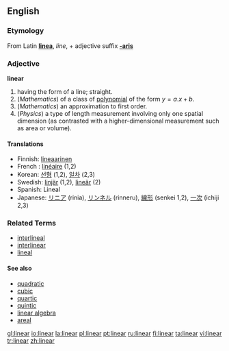 {{see|Linear|LINEAR}}

==English==
===Etymology===
From Latin '''[[linea]]''', ''line'', + adjective suffix  '''[[-aris]]'''
===Adjective===
'''linear'''
{{wikipedia}}

# having the form of a line; straight.
# (''Mathematics'') of a class of [[polynomial]] of the form <math> y = a.x + b </math>.
# (''Mathematics'') an approximation to first order.
# (''Physics'') a type of length measurement involving only one spatial dimension (as contrasted with a higher-dimensional measurement such as area or volume).

====Translations====
*Finnish: [[lineaarinen]]
* French : [[linéaire]] (1,2)
*Korean: [[선형]] (1,2), [[일차]] (2,3)
*Swedish: [[linjär]] (1,2), [[lineär]] (2)
*Spanish: Lineal
*Japanese: [[リニア]] (rinia), [[リンネル]] (rinneru), [[線形]] (senkei 1,2), [[一次]] (ichiji 2,3)

===Related Terms===
*[[interlineal]]
*[[interlinear]]
*[[lineal]]

====See also====
*[[quadratic]]
*[[cubic]]
*[[quartic]]
*[[quintic]]
*[[linear algebra]]
*[[areal]]

[[gl:linear]]
[[io:linear]]
[[la:linear]]
[[pl:linear]]
[[pt:linear]]
[[ru:linear]]
[[fi:linear]]
[[ta:linear]]
[[vi:linear]]
[[tr:linear]]
[[zh:linear]]